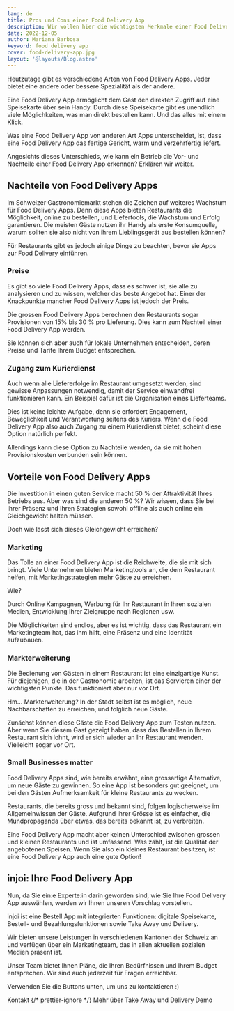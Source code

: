 ```yaml
---
lang: de
title: Pros und Cons einer Food Delivery App
description: Wir wollen hier die wichtigsten Merkmale einer Food Delivery App hervorheben. Und vor allem, ihre Nach- und Vorteile beschreiben.
date: 2022-12-05
author: Mariana Barbosa
keyword: food delivery app
cover: food-delivery-app.jpg
layout: '@layouts/Blog.astro'
---
```

 

Heutzutage gibt es verschiedene Arten von Food Delivery Apps. Jeder bietet eine andere oder bessere Spezialität als der andere.

Eine Food Delivery App ermöglicht dem Gast den direkten Zugriff auf eine Speisekarte über sein Handy. Durch diese Speisekarte gibt es unendlich viele Möglichkeiten, was man direkt bestellen kann. Und das alles mit einem Klick.

Was eine Food Delivery App von anderen Art Apps unterscheidet, ist, dass eine Food Delivery App das fertige Gericht, warm und verzehrfertig liefert.

Angesichts dieses Unterschieds, wie kann ein Betrieb die Vor- und Nachteile einer Food Delivery App erkennen? Erklären wir weiter.

## Nachteile von Food Delivery Apps

Im Schweizer Gastronomiemarkt stehen die Zeichen auf weiteres Wachstum für Food Delivery Apps. Denn diese Apps bieten Restaurants die Möglichkeit, online zu bestellen, und Liefertools, die Wachstum und Erfolg garantieren. Die meisten Gäste nutzen ihr Handy als erste Konsumquelle, warum sollten sie also nicht von ihrem Lieblingsgerät aus bestellen können?

Für Restaurants gibt es jedoch einige Dinge zu beachten, bevor sie Apps zur Food Delivery einführen.

### Preise

Es gibt so viele Food Delivery Apps, dass es schwer ist, sie alle zu analysieren und zu wissen, welcher das beste Angebot hat. Einer der Knackpunkte mancher Food Delivery Apps ist jedoch der Preis. 

Die grossen Food Delivery Apps berechnen den Restaurants sogar Provisionen von 15% bis 30 % pro Lieferung. Dies kann zum Nachteil einer Food Delivery App werden. 

Sie können sich aber auch für lokale Unternehmen entscheiden, deren Preise und Tarife Ihrem Budget entsprechen.

### Zugang zum Kurierdienst

Auch wenn alle Liefererfolge im Restaurant umgesetzt werden, sind gewisse Anpassungen notwendig, damit der Service einwandfrei funktionieren kann. Ein Beispiel dafür ist die Organisation eines Lieferteams.

Dies ist keine leichte Aufgabe, denn sie erfordert Engagement, Beweglichkeit und Verantwortung seitens des Kuriers. Wenn die Food Delivery App also auch Zugang zu einem Kurierdienst bietet, scheint diese Option natürlich perfekt.

Allerdings kann diese Option zu Nachteile werden, da sie mit hohen Provisionskosten verbunden sein können.

## Vorteile von Food Delivery Apps

Die Investition in einen guten Service macht 50 % der Attraktivität Ihres Betriebs aus. Aber was sind die anderen 50 %? Wir wissen, dass Sie bei Ihrer Präsenz und Ihren Strategien sowohl offline als auch online ein Gleichgewicht halten müssen. 

Doch wie lässt sich dieses Gleichgewicht erreichen?

### Marketing

Das Tolle an einer Food Delivery App ist die Reichweite, die sie mit sich bringt. Viele Unternehmen bieten Marketingtools an, die dem Restaurant helfen, mit Marketingstrategien mehr Gäste zu erreichen.

Wie? 

Durch Online Kampagnen, Werbung für Ihr Restaurant in Ihren sozialen Medien, Entwicklung Ihrer Zielgruppe nach Regionen usw.

Die Möglichkeiten sind endlos, aber es ist wichtig, dass das Restaurant ein Marketingteam hat, das ihm hilft, eine Präsenz und eine Identität aufzubauen.

### Markterweiterung

Die Bedienung von Gästen in einem Restaurant ist eine einzigartige Kunst. Für diejenigen, die in der Gastronomie arbeiten, ist das Servieren einer der wichtigsten Punkte. Das funktioniert aber nur vor Ort. 

Hm... Markterweiterung? In der Stadt selbst ist es möglich, neue Nachbarschaften zu erreichen, und folglich neue Gäste. 

Zunächst können diese Gäste die Food Delivery App zum Testen nutzen. Aber wenn Sie diesem Gast gezeigt haben, dass das Bestellen in Ihrem Restaurant sich lohnt, wird er sich wieder an Ihr Restaurant wenden. Vielleicht sogar vor Ort.

### Small Businesses matter

Food Delivery Apps sind, wie bereits erwähnt, eine grossartige Alternative, um neue Gäste zu gewinnen. So eine App ist besonders gut geeignet, um bei den Gästen Aufmerksamkeit für kleine Restaurants zu wecken. 

Restaurants, die bereits gross und bekannt sind, folgen logischerweise im Allgemeinwissen der Gäste. Aufgrund ihrer Grösse ist es einfacher, die Mundpropaganda über etwas, das bereits bekannt ist, zu verbreiten.

Eine Food Delivery App macht aber keinen Unterschied zwischen grossen und kleinen Restaurants und ist umfassend. Was zählt, ist die Qualität der angebotenen Speisen. Wenn Sie also ein kleines Restaurant besitzen, ist eine Food Delivery App auch eine gute Option!

## injoi: Ihre Food Delivery App

Nun, da Sie ein:e Experte:in darin geworden sind, wie Sie Ihre Food Delivery App auswählen, werden wir Ihnen unseren Vorschlag vorstellen.

injoi ist eine Bestell App mit integrierten Funktionen: digitale Speisekarte, Bestell- und Bezahlungsfunktionen sowie Take Away und Delivery.

Wir bieten unsere Leistungen in verschiedenen Kantonen der Schweiz an und verfügen über ein Marketingteam, das in allen aktuellen sozialen Medien präsent ist.

Unser Team bietet Ihnen Pläne, die Ihren Bedürfnissen und Ihrem Budget entsprechen. Wir sind auch jederzeit für Fragen erreichbar.

Verwenden Sie die Buttons unten, um uns zu kontaktieren :)

<ButtonList>
  <ButtonLink href="/de/kontakt/">Kontakt</ButtonLink>
  {/* prettier-ignore */}
  <ButtonLink href="/de/takeaway-delivery/">Mehr über Take Away und Delivery</ButtonLink>
  <ButtonLink href="/de/demo/">Demo</ButtonLink>
</ButtonList>
